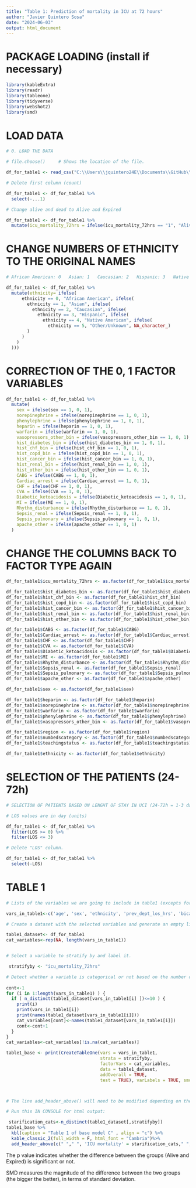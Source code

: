 ```yaml
---
title: "Table 1: Prediction of mortality in ICU at 72 hours"
author: "Javier Quintero Sosa"
date: "2024-06-03"
output: html_document
---
```


# PACKAGE LOADING (install if necessary)

```r

library(kableExtra)
library(readr)
library(tableone)
library(tidyverse)
library(webshot2)
library(smd)

```


# LOAD DATA

```r

# 0. LOAD THE DATA

# file.choose()     # Shows the location of the file.

df_for_table1 <- read_csv("C:\\Users\\jquintero24E\\Documents\\GitHub\\icu_mortality_model\\Analysis\\dataframe_mC.csv")

# Delete first column (count)

df_for_table1 <- df_for_table1 %>%
  select(-...1)

# Change alive and dead to Alive and Expired

df_for_table1 <- df_for_table1 %>%
  mutate(icu_mortality_72hrs = ifelse(icu_mortality_72hrs == "1", "Alive", ifelse(icu_mortality_72hrs == "2", "Expired", icu_mortality_72hrs)))

```

# CHANGE NUMBERS OF ETHNICITY TO THE ORIGINAL NAMES

```r

# African American: 0   Asian: 1   Caucasian: 2   Hispanic: 3   Native American: 4   Other/Unknown: 5

df_for_table1 <- df_for_table1 %>%
  mutate(ethnicity= ifelse(
      ethnicity == 0, "African American", ifelse(
        ethnicity == 1, "Asian", ifelse(
          ethnicity == 2, "Caucasian", ifelse(
            ethnicity == 3, "Hispanic", ifelse(
              ethnicity == 4, "Native American", ifelse(
                ethnicity == 5, "Other/Unknown", NA_character_)
        )
      )
    ) 
  )))

```


#             CORRECTION OF THE 0, 1 FACTOR VARIABLES

```r

df_for_table1 <- df_for_table1 %>%
  mutate(
    sex = ifelse(sex == 1, 0, 1),
    norepinephrine = ifelse(norepinephrine == 1, 0, 1),
    phenylephrine = ifelse(phenylephrine == 1, 0, 1),
    heparin = ifelse(heparin == 1, 0, 1),
    warfarin = ifelse(warfarin == 1, 0, 1),
    vasopressors_other_bin = ifelse(vasopressors_other_bin == 1, 0, 1),
    hist_diabetes_bin = ifelse(hist_diabetes_bin == 1, 0, 1),
    hist_chf_bin = ifelse(hist_chf_bin == 1, 0, 1),
    hist_copd_bin = ifelse(hist_copd_bin == 1, 0, 1),
    hist_cancer_bin = ifelse(hist_cancer_bin == 1, 0, 1),
    hist_renal_bin = ifelse(hist_renal_bin == 1, 0, 1),
    hist_other_bin = ifelse(hist_other_bin == 1, 0, 1),
    CABG = ifelse(CABG == 1, 0, 1),
    Cardiac_arrest = ifelse(Cardiac_arrest == 1, 0, 1),
    CHF = ifelse(CHF == 1, 0, 1),
    CVA = ifelse(CVA == 1, 0, 1),
    Diabetic_ketoacidosis = ifelse(Diabetic_ketoacidosis == 1, 0, 1),
    MI = ifelse(MI == 1, 0, 1),
    Rhythm_disturbance = ifelse(Rhythm_disturbance == 1, 0, 1),
    Sepsis_renal = ifelse(Sepsis_renal == 1, 0, 1),
    Sepsis_pulmonary = ifelse(Sepsis_pulmonary == 1, 0, 1),
    apache_other = ifelse(apache_other == 1, 0, 1)
  )


```


#               CHANGE THE COLUMNS BACK TO FACTOR TYPE AGAIN

```r

df_for_table1$icu_mortality_72hrs <- as.factor(df_for_table1$icu_mortality_72hrs)

df_for_table1$hist_diabetes_bin <- as.factor(df_for_table1$hist_diabetes_bin)
df_for_table1$hist_chf_bin <- as.factor(df_for_table1$hist_chf_bin)
df_for_table1$hist_copd_bin <- as.factor(df_for_table1$hist_copd_bin)
df_for_table1$hist_cancer_bin <- as.factor(df_for_table1$hist_cancer_bin)
df_for_table1$hist_renal_bin <- as.factor(df_for_table1$hist_renal_bin)
df_for_table1$hist_other_bin <- as.factor(df_for_table1$hist_other_bin)

df_for_table1$CABG <- as.factor(df_for_table1$CABG)
df_for_table1$Cardiac_arrest <- as.factor(df_for_table1$Cardiac_arrest)
df_for_table1$CHF <- as.factor(df_for_table1$CHF)
df_for_table1$CVA <- as.factor(df_for_table1$CVA)
df_for_table1$Diabetic_ketoacidosis <- as.factor(df_for_table1$Diabetic_ketoacidosis)
df_for_table1$MI <- as.factor(df_for_table1$MI)
df_for_table1$Rhythm_disturbance <- as.factor(df_for_table1$Rhythm_disturbance)
df_for_table1$Sepsis_renal <- as.factor(df_for_table1$Sepsis_renal)
df_for_table1$Sepsis_pulmonary <- as.factor(df_for_table1$Sepsis_pulmonary)
df_for_table1$apache_other <- as.factor(df_for_table1$apache_other)

df_for_table1$sex <- as.factor(df_for_table1$sex)

df_for_table1$heparin <- as.factor(df_for_table1$heparin)
df_for_table1$norepinephrine <- as.factor(df_for_table1$norepinephrine)
df_for_table1$warfarin <- as.factor(df_for_table1$warfarin)
df_for_table1$phenylephrine <- as.factor(df_for_table1$phenylephrine)
df_for_table1$vasopressors_other_bin <- as.factor(df_for_table1$vasopressors_other_bin)

df_for_table1$region <- as.factor(df_for_table1$region)
df_for_table1$numbedscategory <- as.factor(df_for_table1$numbedscategory)
df_for_table1$teachingstatus <- as.factor(df_for_table1$teachingstatus)

df_for_table1$ethnicity <- as.factor(df_for_table1$ethnicity)

```

# SELECTION OF THE PATIENTS (24-72h)

```r
# SELECTION OF PATIENTS BASED ON LENGHT OF STAY IN UCI (24-72h = 1-3 days)

# LOS values are in day (units)

df_for_table1 <- df_for_table1 %>%
  filter(LOS >= 0) %>%
  filter(LOS <= 3)

# Delete "LOS" column.

df_for_table1 <- df_for_table1 %>%
  select(-LOS)

```


# TABLE 1

```r

# Lists of the variables we are going to include in table1 (excepts for the stratification variable)

vars_in_table1<-c('age', 'sex', 'ethnicity', 'prev_dept_los_hrs', 'bicarbonate_clear', 'sodium_clear', 'respiratoryrate_clear', 'BUN_clear', 'nibp_diastolic_clear', 'nibp_systolic_clear', 'nibp_mean_clear', 'temperature_clear', 'glucose_clear', 'potassium_clear', 'hemoglobin_clear', 'calcium_clear', 'norepinephrine', 'phenylephrine', 'heparin', 'warfarin', 'heartrate_clear', 'vasopressors_other_bin', 'hist_diabetes_bin', 'hist_chf_bin', 'hist_copd_bin', 'hist_cancer_bin', 'hist_renal_bin', 'final_charlson_score', 'CABG', 'Cardiac_arrest', 'CHF', 'CVA', 'Diabetic_ketoacidosis', 'MI', 'Rhythm_disturbance', 'Sepsis_renal', 'Sepsis_pulmonary', 'apache_other', 'teachingstatus')

# Create a dataset with the selected variables and generate an empty list that is going to be used for storing categorical variables.

table1_dataset<- df_for_table1
cat_variables<-rep(NA, length(vars_in_table1))


# Select a variable to stratify by and label it.

 stratifyby <- "icu_mortality_72hrs"

# Detect whether a variable is categorical or not based on the number of distinct variables per category (10 is the threshold)
 
cont<-1
for (i in 1:length(vars_in_table1) ) {
  if ( n_distinct(table1_dataset[vars_in_table1[i] ])<=10 ) {
    print(i)
    print(vars_in_table1[i])
    print(names(table1_dataset[vars_in_table1[i]]))
    cat_variables[cont]<-names(table1_dataset[vars_in_table1[i]])
    cont<-cont+1
  }
}  
cat_variables<-cat_variables[!is.na(cat_variables)]

table1_base <- print(CreateTableOne(vars = vars_in_table1,
                                    strata = stratifyby,
                                    factorVars = cat_variables,
                                    data = table1_dataset,
                                    addOverall = TRUE,
                                    test = TRUE), varLabels = TRUE, smd = TRUE)



# The line add_header_above() will need to be modified depending on the number of columns of the table.

# Run this IN CONSOLE for html output:

 starification_cats<-n_distinct(table1_dataset[,stratifyby])
table1_base %>%
  kbl(caption = "Table 1 of base model C" , align = "c") %>%
  kable_classic_2(full_width = F, html_font = "Cambria")%>%
  add_header_above(c(" "," ", 'ICU mortality' = starification_cats," ", "", "" ))

```


The p value indicates whether the difference between the groups (Alive and Expired) is significant or not.

SMD measures the magnitude of the difference between the two groups (the bigger the better), in terms of standard deviation.
